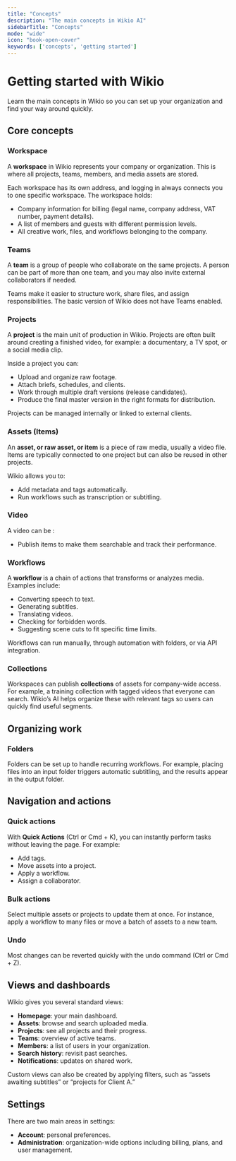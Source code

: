 ```yaml
---
title: "Concepts"
description: "The main concepts in Wikio AI"
sidebarTitle: "Concepts"
mode: "wide"
icon: "book-open-cover"
keywords: ['concepts', 'getting started']
---
```



# Getting started with Wikio

Learn the main concepts in Wikio so you can set up your organization and find your way around quickly.

## Core concepts

### Workspace

A **workspace** in Wikio represents your company or organization. This is where all projects, teams, members, and media assets are stored.

Each workspace has its own address, and logging in always connects you to one specific workspace. The workspace holds:

- Company information for billing (legal name, company address, VAT number, payment details).
- A list of members and guests with different permission levels.
- All creative work, files, and workflows belonging to the company.

### Teams

A **team** is a group of people who collaborate on the same projects. A person can be part of more than one team, and you may also invite external collaborators if needed.

Teams make it easier to structure work, share files, and assign responsibilities. The basic version of Wikio does not have Teams enabled. 

### Projects

A **project** is the main unit of production in Wikio. Projects are often built around creating a finished video, for example: a documentary, a TV spot, or a social media clip.

Inside a project you can:

- Upload and organize raw footage.
- Attach briefs, schedules, and clients.
- Work through multiple draft versions (release candidates).
- Produce the final master version in the right formats for distribution.

Projects can be managed internally or linked to external clients.

### Assets (Items)

An **asset, or raw asset, or item** is a piece of raw media, usually a video file. Items are typically connected to one project but can also be reused in other projects.

Wikio allows you to:

- Add metadata and tags automatically.
- Run workflows such as transcription or subtitling.

### Video

A video can be :

- Publish items to make them searchable and track their performance.

### Workflows

A **workflow** is a chain of actions that transforms or analyzes media. Examples include:

- Converting speech to text.
- Generating subtitles.
- Translating videos.
- Checking for forbidden words.
- Suggesting scene cuts to fit specific time limits.

Workflows can run manually, through automation with folders, or via API integration.

### Collections

Workspaces can publish **collections** of assets for company-wide access. For example, a training collection with tagged videos that everyone can search. Wikio’s AI helps organize these with relevant tags so users can quickly find useful segments.

## Organizing work

### Folders

Folders can be set up to handle recurring workflows. For example, placing files into an input folder triggers automatic subtitling, and the results appear in the output folder.

## Navigation and actions

### Quick actions

With **Quick Actions** (Ctrl or Cmd \+ K), you can instantly perform tasks without leaving the page. For example:

- Add tags.
- Move assets into a project.
- Apply a workflow.
- Assign a collaborator.

### Bulk actions

Select multiple assets or projects to update them at once. For instance, apply a workflow to many files or move a batch of assets to a new team.

### Undo

Most changes can be reverted quickly with the undo command (Ctrl or Cmd \+ Z).

## Views and dashboards

Wikio gives you several standard views:

- **Homepage**: your main dashboard.
- **Assets**: browse and search uploaded media.
- **Projects**: see all projects and their progress.
- **Teams**: overview of active teams.
- **Members**: a list of users in your organization.
- **Search history**: revisit past searches.
- **Notifications**: updates on shared work.

Custom views can also be created by applying filters, such as “assets awaiting subtitles” or “projects for Client A.”

## Settings

There are two main areas in settings:

- **Account**: personal preferences.
- **Administration**: organization-wide options including billing, plans, and user management.